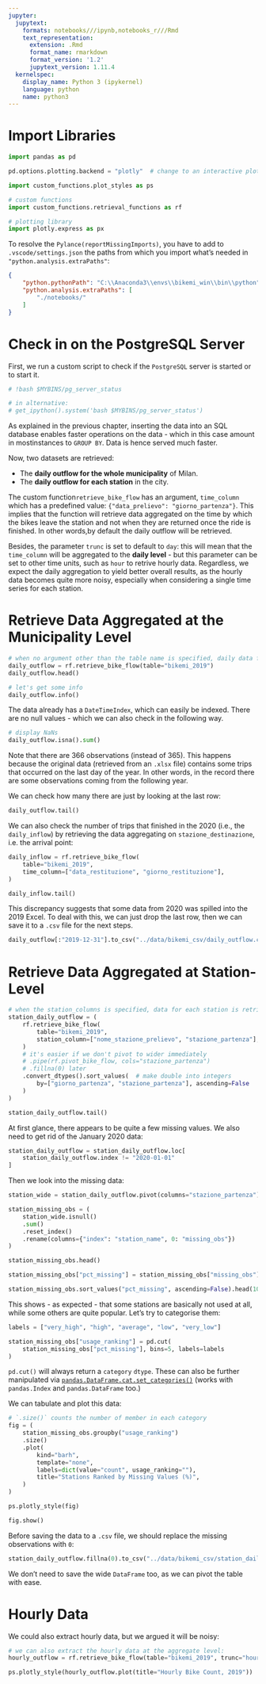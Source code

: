 ```yaml
---
jupyter:
  jupytext:
    formats: notebooks///ipynb,notebooks_r///Rmd
    text_representation:
      extension: .Rmd
      format_name: rmarkdown
      format_version: '1.2'
      jupytext_version: 1.11.4
  kernelspec:
    display_name: Python 3 (ipykernel)
    language: python
    name: python3
---
```


# Import Libraries

```python
import pandas as pd

pd.options.plotting.backend = "plotly"  # change to an interactive plotting backend

import custom_functions.plot_styles as ps

# custom functions
import custom_functions.retrieval_functions as rf

# plotting library
import plotly.express as px
```

To resolve the `Pylance(reportMissingImports)`, you have to add to `.vscode/settings.json` the paths from which you import what's needed in `"python.analysis.extraPaths"`:

```json
{
    "python.pythonPath": "C:\\Anaconda3\\envs\\bikemi_win\\bin\\python",
    "python.analysis.extraPaths": [
        "./notebooks/"
    ]
}
```


# Check in on the PostgreSQL Server
First, we run a custom script to check if the `PostgreSQL` server is started or to start it.

```python
# !bash $MYBINS/pg_server_status

# in alternative:
# get_ipython().system('bash $MYBINS/pg_server_status')
```

As explained in the previous chapter, inserting the data into an SQL database enables faster operations on the data - which in this case amount in mostinstances to `GROUP BY`. Data is hence served much faster.

Now, two datasets are retrieved:

* The **daily outflow for the whole municipality** of Milan.
* The **daily outflow for each station** in the city.
 
The custom function`retrieve_bike_flow` has an argument, `time_column` which has a predefined value: `{"data_prelievo": "giorno_partenza"}`. This implies that the function will retrieve data aggregated on the time by which the bikes leave the station and not when they are returned once the ride is finished. In other words,by default the daily outflow will be retrieved.

Besides, the parameter `trunc` is set to default to `day`: this will mean that the `time_column` will be aggregated to the **daily level** - but this parameter can be set to other time units, such as `hour` to retrive hourly data. Regardless, we expect the daily aggregation to yield better overall results, as the hourly data becomes quite more noisy, especially when considering a single time series for each station.


# Retrieve Data Aggregated at the Municipality Level

```python
# when no argument other than the table name is specified, daily data for Milan is retrieved
daily_outflow = rf.retrieve_bike_flow(table="bikemi_2019")
daily_outflow.head()
```

```python
# let's get some info
daily_outflow.info()
```

The data already has a `DateTimeIndex`, which can easily be indexed. There are no null values - which we can also check in the following way.

```python
# display NaNs
daily_outflow.isna().sum()
```

Note that there are 366 observations (instead of 365). This happens because the original data (retrieved from an `.xlsx` file) contains some trips that occurred on the last day of the year. In other words, in the record there are some observations coming from the following year.

We can check how many there are just by looking at the last row:

```python
daily_outflow.tail()
```

We can also check the number of trips that finished in the 2020 (i.e., the `daily_inflow`) by retrieving the data aggregating on `stazione_destinazione`, i.e. the arrival point:

```python
daily_inflow = rf.retrieve_bike_flow(
    table="bikemi_2019",
    time_column=["data_restituzione", "giorno_restituzione"],
)

daily_inflow.tail()
```

This discrepancy suggests that some data from 2020 was spilled into the 2019 Excel. To deal with this, we can just drop the last row, then we can save it to a `.csv` file for the next steps.

```python
daily_outflow[:"2019-12-31"].to_csv("../data/bikemi_csv/daily_outflow.csv")
```

# Retrieve Data Aggregated at Station-Level

```python
# when the station_columns is specified, data for each station is retrieved
station_daily_outflow = (
    rf.retrieve_bike_flow(
        table="bikemi_2019",
        station_column=["nome_stazione_prelievo", "stazione_partenza"],
    )
    # it's easier if we don't pivot to wider immediately
    # .pipe(rf.pivot_bike_flow, cols="stazione_partenza")
    # .fillna(0) later
    .convert_dtypes().sort_values(  # make double into integers
        by=["giorno_partenza", "stazione_partenza"], ascending=False
    )
)

station_daily_outflow.tail()
```

At first glance, there appears to be quite a few missing values. We also need to get rid of the January 2020 data:

```python
station_daily_outflow = station_daily_outflow.loc[
    station_daily_outflow.index != "2020-01-01"
]
```

Then we look into the missing data:

```python
station_wide = station_daily_outflow.pivot(columns="stazione_partenza")
```

```python
station_missing_obs = (
    station_wide.isnull()
    .sum()
    .reset_index()
    .rename(columns={"index": "station_name", 0: "missing_obs"})
)

station_missing_obs.head()
```

```python
station_missing_obs["pct_missing"] = station_missing_obs["missing_obs"] / 366 * 100

station_missing_obs.sort_values("pct_missing", ascending=False).head(10)
```

This shows - as expected - that some stations are basically not used at all, while some others are quite popular. Let's try to categorise them:

```python
labels = ["very_high", "high", "average", "low", "very_low"]

station_missing_obs["usage_ranking"] = pd.cut(
    station_missing_obs["pct_missing"], bins=5, labels=labels
)
```

`pd.cut()` will always return a `category` `dtype`. These can also be further manipulated via [`pandas.DataFrame.cat.set_categories()`](https://pandas.pydata.org/pandas-docs/stable/reference/api/pandas.Series.cat.set_categories.html) (works with `pandas.Index` and `pandas.DataFrame` too.)

We can tabulate and plot this data:

```python
# `.size()` counts the number of member in each category
fig = (
    station_missing_obs.groupby("usage_ranking")
    .size()
    .plot(
        kind="barh",
        template="none",
        labels=dict(value="count", usage_ranking=""),
        title="Stations Ranked by Missing Values (%)",
    )
)

ps.plotly_style(fig)

fig.show()
```

Before saving the data to a `.csv` file, we should replace the missing observations with `0`:

```python
station_daily_outflow.fillna(0).to_csv("../data/bikemi_csv/station_daily_outflow.csv")
```

We don't need to save the wide `DataFrame` too, as we can pivot the table with ease.


# Hourly Data

We could also extract hourly data, but we argued it will be noisy:

```python
# we can also extract the hourly data at the aggregate level:
hourly_outflow = rf.retrieve_bike_flow(table="bikemi_2019", trunc="hour")
```

```python
ps.plotly_style(hourly_outflow.plot(title="Hourly Bike Count, 2019"))
```
